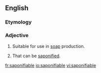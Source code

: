 ==English==

===Etymology===
{{suffix|en|saponify|able}}

===Adjective===
{{en-adj}}

# Suitable for use in [[soap]] production.
# {{lb|en|organic chemistry|of a lipid}} That can be [[saponified]].

[[fr:saponifiable]]
[[io:saponifiable]]
[[vi:saponifiable]]